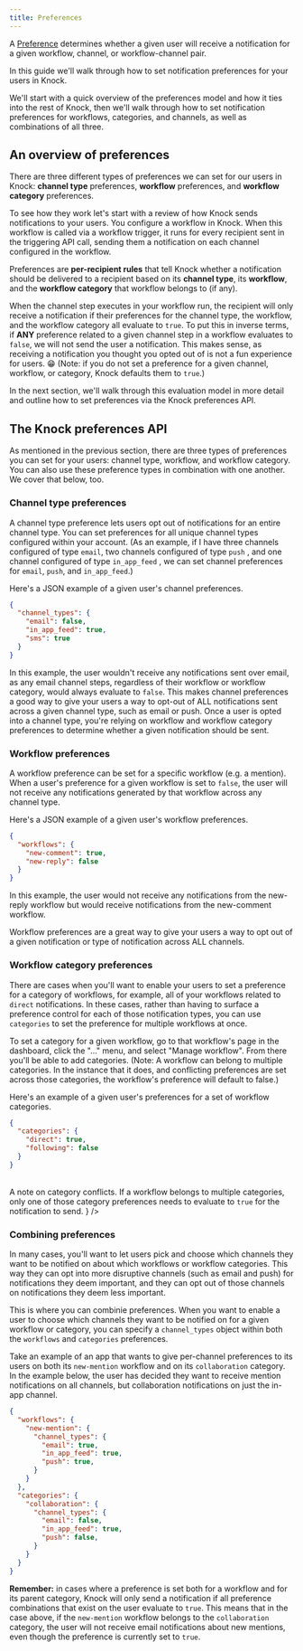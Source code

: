 ```yaml
---
title: Preferences
---
```



A [Preference](/reference#preferences) determines whether a given user will receive a notification for a given workflow, channel, or workflow-channel pair.

In this guide we'll walk through how to set notification preferences for your users in Knock.

We'll start with a quick overview of the preferences model and how it ties into the rest of Knock, then we'll walk through how to set notification preferences for workflows, categories, and channels, as well as combinations of all three. 

## An overview of preferences

There are three different types of preferences we can set for our users in Knock: **channel type** preferences, **workflow** preferences, and **workflow category** preferences. 

To see how they work let's start with a review of how Knock sends notifications to your users. You configure a workflow in Knock. When this workflow is called via a workflow trigger, it runs for every recipient sent in the triggering API call, sending them a notification on each channel configured in the workflow.

Preferences are **per-recipient rules** that tell Knock whether a notification should be delivered to a recipient based on its **channel type**, its **workflow**, and the **workflow category** that workflow belongs to (if any). 

When the channel step executes in your workflow run, the recipient will only receive a notification if their preferences for the channel type, the workflow, and the workflow category all evaluate to `true`. To put this in inverse terms, if **ANY** preference related to a given channel step in a workflow evaluates to `false`, we will not send the user a notification. This makes sense, as receiving a notification you thought you opted out of is not a fun experience for users. 😁 (Note: if you do not set a preference for a given channel, workflow, or category, Knock defaults them to `true`.)

In the next section, we'll walk through this evaluation model in more detail and outline how to set preferences via the Knock preferences API.

## The Knock preferences API

As mentioned in the previous section, there are three types of preferences you can set for your users: channel type, workflow, and workflow category. You can also use these preference types in combination with one another. We cover that below, too. 

### Channel type preferences

A channel type preference lets users opt out of notifications for an entire channel type. You can set preferences for all unique channel types configured within your account. (As an example, if I have three channels configured of type `email`, two channels configured of type `push` , and one channel configured of type `in_app_feed` , we can set channel preferences for `email`, `push`, and `in_app_feed`.)

Here's a JSON example of a given user's channel preferences.

```json Channel type preferences
{
  "channel_types": {
    "email": false,
    "in_app_feed": true,
    "sms": true
  }
}
```

In this example, the user wouldn't receive any notifications sent over email, as any email channel steps, regardless of their workflow or workflow category, would always evaluate to `false`. This makes channel preferences a good way to give your users a way to opt-out of ALL notifications sent across a given channel type, such as email or push. Once a user is opted into a channel type, you're relying on workflow and workflow category preferences to determine whether a given notification should be sent. 

### Workflow preferences

A workflow preference can be set for a specific workflow (e.g. a mention). When a user's preference for a given workflow is set to `false`, the user will not receive any notifications generated by that workflow across any channel type.

Here's a JSON example of a given user's workflow preferences.

```json Workflow preferences
{
  "workflows": {
    "new-comment": true,
    "new-reply": false
  }
}
```

In this example, the user would not receive any notifications from the new-reply workflow but would receive notifications from the new-comment workflow.

Workflow preferences are a great way to give your users a way to opt out of a given notification or type of notification across ALL channels.

### Workflow category preferences
There are cases when you'll want to enable your users to set a preference for a category of workflows, for example, all of your workflows related to `direct` notifications. In these cases, rather than having to surface a preference control for each of those notification types, you can use `categories` to set the preference for multiple workflows at once. 

To set a category for a given workflow, go to that workflow's page in the dashboard, click the "..." menu, and select "Manage workflow". From there you'll be able to add categories. (Note: A workflow can belong to multiple categories. In the instance that it does, and conflicting preferences are set across those categories, the workflow's preference will default to false.)

Here's an example of a given user's preferences for a set of workflow categories. 
```json Category preferences
{
  "categories": {
    "direct": true,
    "following": false
  }
}
```


<br />
<Callout 
  emoji="🌠" 
  text={
    <>
      <span className="font-bold">A note on category conflicts.</span> If a workflow belongs to multiple categories, only one of those category preferences needs to evaluate to <code>true</code> for the notification to send. 
    </>
  }
/>

### Combining preferences

In many cases, you'll want to let users pick and choose which channels they want to be notified on about which workflows or workflow categories. This way they can opt into more disruptive channels (such as email and push) for notifications they deem important, and they can opt out of those channels on notifications they deem less important. 

This is where you can combinie preferences. When you want to enable a user to choose which channels they want to be notified on for a given workflow or category, you can specify a `channel_types` object within both the `workflows` and `categories` preferences.

Take an example of an app that wants to give per-channel preferences to its users on both its `new-mention` workflow and on its `collaboration` category. In the example below, the user has decided they want to receive mention notifications on all channels, but collaboration notifications on just the in-app channel. 

```json Combination preferences
{
  "workflows": {
    "new-mention": {
      "channel_types": {
        "email": true,
        "in_app_feed": true, 
        "push": true, 
      }
    }
  }, 
  "categories": {
    "collaboration": {
      "channel_types": {
        "email": false,
        "in_app_feed": true, 
        "push": false, 
      }
    }
  }
}
```
**Remember:** in cases where a preference is set both for a workflow and for its parent category, Knock will only send a notification if all preference combinations that exist on the user evaluate to `true`. This means that in the case above, if the `new-mention` workflow belongs to the `collaboration` category, the user will not receive email notifications about new mentions, even though the preference is currently set to `true`. 